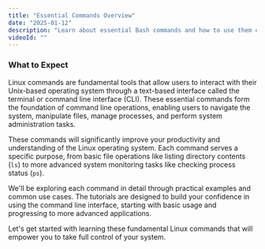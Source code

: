 ```yaml
---
title: "Essential Commands Overview"
date: "2025-01-12"
description: "Learn about essential Bash commands and how to use them effectively."
videoId: ""
---
```


### What to Expect

Linux commands are fundamental tools that allow users to interact with their Unix-based operating system through a text-based interface called the terminal or command line interface (CLI). These essential commands form the foundation of command line operations, enabling users to navigate the system, manipulate files, manage processes, and perform system administration tasks.

These commands will significantly improve your productivity and understanding of the Linux operating system. Each command serves a specific purpose, from basic file operations like listing directory contents (`ls`) to more advanced system monitoring tasks like checking process status (`ps`).

We'll be exploring each command in detail through practical examples and common use cases. The tutorials are designed to build your confidence in using the command line interface, starting with basic usage and progressing to more advanced applications.

Let's get started with learning these fundamental Linux commands that will empower you to take full control of your system.